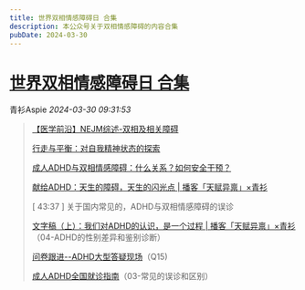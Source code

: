 ```yaml
---
title: 世界双相情感障碍日 合集
description: 本公众号关于双相情感障碍的内容合集
pubDate: 2024-03-30
---
```


# [世界双相情感障碍日 合集](http://mp.weixin.qq.com/s?__biz=MzIyMzgyMjY5NQ==&mid=2247516313&idx=1&sn=a6a6895198bb8bd25ccc1406405af617&chksm=e9443f995649b0b6520c30617dcf9194e4c75d077de96c53ac0b565bf0a0b356c104b0b8968f#rd)

青衫Aspie  *2024-03-30  09:31:53*

> [【医学前沿】NEJM综述-双相及相关障碍](http://mp.weixin.qq.com/s?__biz=MzIyMzgyMjY5NQ==&mid=2247485898&idx=1&sn=5481c064ed410221e46ab3a003457f84&chksm=e8191fc2df6e96d4a0cc85d56afb15627008ee080a678ee69d7004403900f2436c0d446aca59&token=2031548903&lang=en_US&scene=21#wechat_redirect)
>
> [行走与平衡：对自我精神状态的探索](http://mp.weixin.qq.com/s?__biz=MzIyMzgyMjY5NQ==&mid=2247510246&idx=1&sn=2b7b6557f34935f92b0e383d459b8226&chksm=e81abeeedf6d37f81144d87974a33c684d05a8254c049f3998959f670f43a5a9325d5f1ac054&scene=21#wechat_redirect)
 > 
> [成人ADHD与双相情感障碍：什么关系？如何安全干预？](http://mp.weixin.qq.com/s?__biz=MzIyMzgyMjY5NQ==&mid=2247502553&idx=1&sn=2335188dc505981aba8ec0b8ad4dc035&chksm=e81adcd1df6d55c7f606aa348ba9e422da9a0da349ae165aa507450834b4e71bdf61ecec880a&scene=21#wechat_redirect)
 > 
> [献给ADHD：天生的障碍，天生的闪光点 | 播客「天赋异禀」×青衫](http://mp.weixin.qq.com/s?__biz=MzIyMzgyMjY5NQ==&mid=2247514689&idx=1&sn=d8bec627fa591abee7b3bf20f98dd1ce&chksm=e81aac49df6d255fe48e0e7e263589c10f06e3122534aef7b040f9a2a2a82fd2e12899825c3b&scene=21#wechat_redirect)
>  
> \[ 43:37 \] 关于国内常见的，ADHD与双相情感障碍的误诊 
>
> [文字稿（上）：我们对ADHD的认识，是一个过程 | 播客「天赋异禀」×青衫](http://mp.weixin.qq.com/s?__biz=MzIyMzgyMjY5NQ==&mid=2247514743&idx=1&sn=153f9a2c0a7666592c52fabda88da489&chksm=e81aac7fdf6d2569d0809c4b969ba37aa098403563bc8d25e5b4468c3010405aebcd8bc9e018&scene=21#wechat_redirect)（04-ADHD的性别差异和鉴别诊断）  
> 
> [问卷跟进--ADHD大型答疑现场](http://mp.weixin.qq.com/s?__biz=MzIyMzgyMjY5NQ==&mid=2247499112&idx=1&sn=553c2a819c7112c7b0f36152ddbbff73&chksm=e81aeb60df6d6276dd60fb41ac0cf21777c602e94c78c05524418d2c9289c1525b4daac911b7&scene=21#wechat_redirect)（Q15)  
>
> [成人ADHD全国就诊指南](http://mp.weixin.qq.com/s?__biz=MzIyMzgyMjY5NQ==&mid=2247513021&idx=1&sn=fe6685ee09960dca6149ecf9869736a9&chksm=e81aa5b5df6d2ca3b771d7f47ada5f3d749b965d68edf24eb42074b048710d4b4ebc541049a8&scene=21#wechat_redirect)（03-常见的误诊和区别）